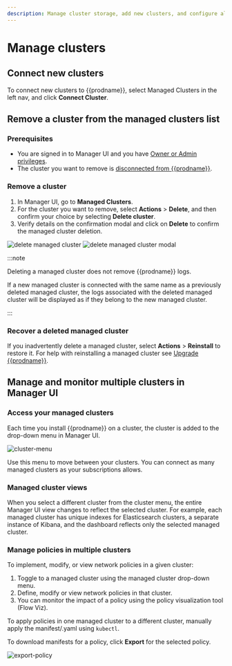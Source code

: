 ```yaml
---
description: Manage cluster storage, add new clusters, and configure alerts.
---
```


# Manage clusters

## Connect new clusters

To connect new clusters to {{prodname}}, select Managed Clusters in the left nav, and click **Connect Cluster**.

## Remove a cluster from the managed clusters list

### Prerequisites

- You are signed in to Manager UI and you have [Owner or Admin privileges](../users/user-management.mdx).
- The cluster you want to remove is [disconnected from {{prodname}}](disconnect.mdx).

### Remove a cluster

1. In Manager UI, go to **Managed Clusters**.
1. For the cluster you want to remove, select **Actions** > **Delete**, and then confirm your choice by selecting **Delete cluster**.
1. Verify details on the confirmation modal and click on **Delete** to confirm the managed cluster deletion.

![delete managed cluster](/img/calico-cloud/managed-clusters-delete.png)
![delete managed cluster modal](/img/calico-cloud/managed-clusters-delete-step1.png)

:::note

Deleting a managed cluster does not remove {{prodname}} logs.

If a new managed cluster is connected with the same name as a previously deleted managed cluster, the logs associated with the deleted managed cluster will be displayed as if they belong to the new managed cluster.

:::

### Recover a deleted managed cluster

If you inadvertently delete a managed cluster, select **Actions** > **Reinstall** to restore it. For help with reinstalling a managed cluster see [Upgrade {{prodname}}](../get-started/upgrade-cluster).

## Manage and monitor multiple clusters in Manager UI

### Access your managed clusters

Each time you install {{prodname}} on a cluster, the cluster is added to the drop-down menu in Manager UI.

![cluster-menu](/img/calico-cloud/cluster-menu.png)

Use this menu to move between your clusters. You can connect as many managed clusters as your subscriptions allows.

### Managed cluster views

When you select a different cluster from the cluster menu, the entire Manager UI view changes to reflect the selected cluster.
For example, each managed cluster has unique indexes for Elasticsearch clusters, a separate instance of Kibana, and the dashboard reflects only the selected managed cluster.

### Manage policies in multiple clusters

To implement, modify, or view network policies in a given cluster:

1. Toggle to a managed cluster using the managed cluster drop-down menu.
1. Define, modify or view network policies in that cluster.
1. You can monitor the impact of a policy using the policy visualization tool (Flow Viz).

To apply policies in one managed cluster to a different cluster, manually apply the manifest/.yaml using `kubectl`.

To download manifests for a policy, click **Export** for the selected policy.

![export-policy](/img/calico-cloud/export-policy.png)
